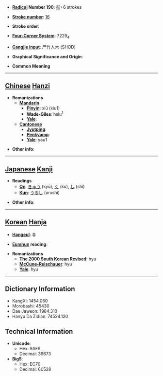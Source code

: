 * '''[[Wiktionary:Chinese radical index| Radical]] Number 190''': [[Wiktionary:Chinese radical index 髟|髟]]+6 strokes

* '''[[Wiktionary:Chinese total strokes index|Stroke number]]''': [[Wiktionary:Chinese total strokes index 16|16]]

* '''Stroke order''': 

* '''[[Wiktionary:Chinese four corner index|Four-Corner System]]''': 7229<sub>4</sub>

* '''[[Wiktionary:Chinese Cangjie index|Cangjie input]]''': 尸竹人木 (SHOD)

* '''Graphical Significance and Origin''': 

* '''Common Meaning'''

----

== [[Chinese]] [[Hanzi]] ==

* '''Romanizations'''
** '''[[Mandarin]]'''
*** '''[[Pinyin]]''': xiū (xiu1)
*** '''[[Wade-Giles]]''': hsiu<sup>1</sup>
*** '''[[Yale]]''': 
** '''[[Cantonese]]'''
*** '''[[Jyutping]]''':
*** '''[[Penkyamp]]''': 
*** '''[[Yale]]''': yau1

* '''Other info''': 

----

== [[Japanese]] [[Kanji]] ==

* '''Readings'''
** '''[[On]]''': [[きゅう]] (kyū), [[く]] (ku), [[し]] (shi)
** '''[[Kun]]''': [[うるし]] (urushi)

* '''Other info''':  

----

== [[Korean]] [[Hanja]] ==

* '''[[Hangeul]]''': 휴

* '''[[Eumhun]] reading''': 

* '''Romanizations'''
** '''[[The 2000 South Korean Revised Romanization|The 2000 South Korean Revised]]''': hyu
** '''[[McCune-Reischauer]]''': hyu
** '''[[Yale]]''': hyu

----

== Dictionary Information ==

* KangXi: 1454.060
* Morobashi: 45430
* Dae Jaweon: 1984.310
* Hanyu Da Zidian: 74524.120

== Technical Information ==

* '''Unicode''':
** Hex: 9AF9
** Decimal: 39673
* '''Big5''':
** Hex: EC70
** Decimal: 60528